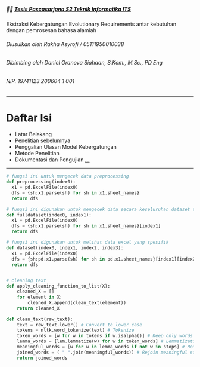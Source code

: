 
##### 👨‍🌾 [Tesis Pascasarjana S2 Teknik Informatika ITS](.)

Ekstraksi Kebergatungan Evolutionary Requirements antar kebutuhan dengan pemrosesan bahasa alamiah

###### Diusulkan oleh Rakha Asyrofi / 05111950010038
###### Dibimbing oleh Daniel Oranova Siahaan, S.Kom., M.Sc., PD.Eng 
###### NIP. 19741123 200604 1 001

---

# Daftar Isi
- Latar Belakang 
- Penelitian sebelumnya
- Penggalian Ulasan Model Kebergatungan
- Metode Penelitian
- Dokumentasi dan Pengujian
  [...](https://docs.google.com/presentation/d/1e4VAUfFaBRF3XnRbdTLZm9w3-YV45a766G0QadqiEM8/edit?usp=sharing)

---

<CodeSurferLayout>


```python
# fungsi ini untuk mengecek data preprocessing
def preprocessing(index0):
  x1 = pd.ExcelFile(index0)
  dfs = {sh:x1.parse(sh) for sh in x1.sheet_names}
  return dfs


```

```python
# fungsi ini digunakan untuk mengecek data secara keseluruhan dataset tertentu
def fulldataset(index0, index1):
  x1 = pd.ExcelFile(index0)
  dfs = {sh:x1.parse(sh) for sh in x1.sheet_names}[index1]
  return dfs

```

```python
# fungsi ini digunakan untuk melihat data excel yang spesifik
def dataset(index0, index1, index2, index3):
  x1 = pd.ExcelFile(index0)
  dfs = {sh:pd.x1.parse(sh) for sh in pd.x1.sheet_names}[index1][index2][index3]
  return dfs

```

```python

# cleaning text
def apply_cleaning_function_to_list(X):
    cleaned_X = []
    for element in X:
        cleaned_X.append(clean_text(element))
    return cleaned_X

```

```python
def clean_text(raw_text):    
    text = raw_text.lower() # Convert to lower case
    tokens = nltk.word_tokenize(text) # Tokenize    
    token_words = [w for w in tokens if w.isalpha()] # Keep only words (removes punctuation + numbers)    
    lemma_words = [lem.lemmatize(w) for w in token_words] # Lemmatization
    meaningful_words = [w for w in lemma_words if not w in stops] # Remove stop words
    joined_words = ( " ".join(meaningful_words)) # Rejoin meaningful stemmed words
    return joined_words

```

</CodeSurferLayout>
